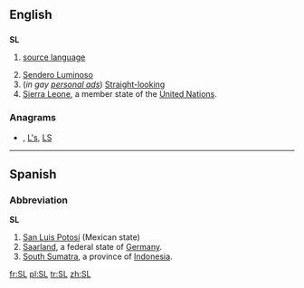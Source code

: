 {{also|.sl|s.l.}}
==English==

==={{initialism}}===
'''SL'''

# {{linguistics}} [[source language]]
# [[Sendero Luminoso]]
# (''in gay [[personal ad]]s'') [[Straight]][[-looking]]
# [[Sierra Leone]], a member state of the [[United Nations]].

===Anagrams===
* {{alphagram|[[l's#English|l's]]}} , [[L's#English|L's]], [[LS#English|LS]]


----

==Spanish==

===Abbreviation===
'''SL'''

# [[San Luis Potosí]] (Mexican state)
# [[Saarland]], a federal state of [[Germany]].
# [[South Sumatra]], a province of [[Indonesia]].

[[fr:SL]]
[[pl:SL]]
[[tr:SL]]
[[zh:SL]]
